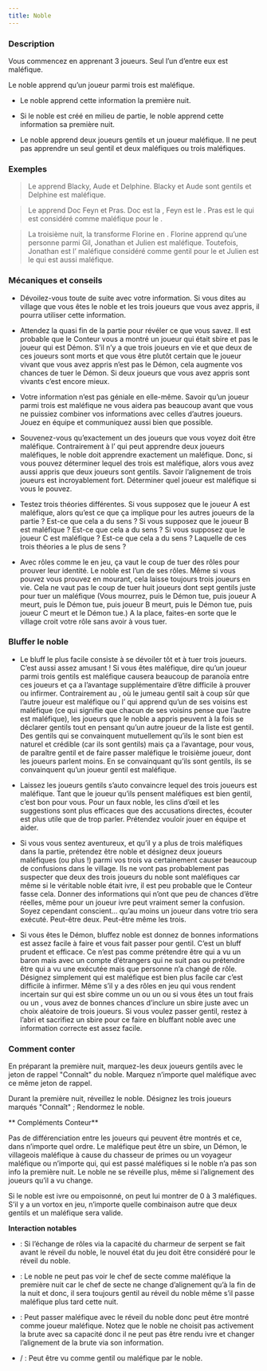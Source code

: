 ```yaml
---
title: Noble
---
```



<Role NOBLE header />

### Description

Vous commencez en apprenant 3 joueurs. Seul l’un d’entre eux est maléfique.

Le noble apprend qu’un joueur parmi trois est maléfique.

-   Le noble apprend cette information la première nuit.

-   Si le noble est créé en milieu de partie, le noble apprend cette information sa première nuit.

-   Le noble apprend deux joueurs gentils et un joueur maléfique. Il ne peut pas apprendre un seul gentil et deux maléfiques ou trois maléfiques.

### Exemples

> Le <Role NOBLE /> apprend Blacky, Aude et Delphine. Blacky et Aude sont gentils et Delphine est maléfique.

> Le <Role NOBLE /> apprend Doc Feyn et Pras. Doc est la <Role FEMME_DE_CHAMBRE />, Feyn est le <Role BARBIER />. Pras est le <Role RECLUS /> qui est considéré comme maléfique pour le <Role NOBLE />.

> La troisième nuit, la <Role VIEILLE_CHOUETTE /> transforme Florine en <Role NOBLE />. Florine apprend qu’une personne parmi Gil, Jonathan et Julien est maléfique. Toutefois, Jonathan est l’<Role ESPION /> maléfique considéré comme gentil pour le <Role NOBLE /> et Julien est le <Role PO /> qui est aussi maléfique.

### Mécaniques et conseils

- Dévoilez-vous toute de suite avec votre information. Si vous dites au village que vous êtes le noble et les trois joueurs que vous avez appris, il pourra utiliser cette information.

- Attendez la quasi fin de la partie pour révéler ce que vous savez. Il est probable que le Conteur vous a montré un joueur qui était sbire et pas le joueur qui est Démon. S’il n’y a que trois joueurs en vie et que deux de ces joueurs sont morts et que vous être plutôt certain que le joueur vivant que vous avez appris n’est pas le Démon, cela augmente vos chances de tuer le Démon. Si deux joueurs que vous avez appris sont vivants c’est encore mieux.

- Votre information n’est pas géniale en elle-même. Savoir qu’un joueur parmi trois est maléfique ne vous aidera pas beaucoup avant que vous ne puissiez combiner vos informations avec celles d’autres joueurs. Jouez en équipe et communiquez aussi bien que possible.

- Souvenez-vous qu’exactement un des joueurs que vous voyez doit être maléfique. Contrairement à l’<Role ENQUETEUR /> qui peut apprendre deux joueurs maléfiques, le noble doit apprendre exactement un maléfique. Donc, si vous pouvez déterminer lequel des trois est maléfique, alors vous avez aussi appris que deux joueurs sont gentils. Savoir l’alignement de trois joueurs est incroyablement fort. Déterminer quel joueur est maléfique si vous le pouvez.

- Testez trois théories différentes. Si vous supposez que le joueur A est maléfique, alors qu’est ce que ça implique pour les autres joueurs de la partie ? Est-ce que cela a du sens ? Si vous supposez que le joueur B est maléfique ? Est-ce que cela a du sens ? Si vous supposez que le joueur C est maléfique ? Est-ce que cela a du sens ? Laquelle de ces trois théories a le plus de sens ?

- Avec rôles comme le <Role CROQUE_MORT /> en jeu, ça vaut le coup de tuer des rôles pour prouver leur identité. Le noble est l’un de ses rôles. Même si vous pouvez vous prouvez en mourant, cela laisse toujours trois joueurs en vie. Cela ne vaut pas le coup de tuer huit joueurs dont sept gentils juste pour tuer un maléfique (Vous mourrez, puis le Démon tue, puis joueur A meurt, puis le Démon tue, puis joueur B meurt, puis le Démon tue, puis joueur C meurt et le Démon tue.) A la place, faites-en sorte que le village croit votre rôle sans avoir à vous tuer.

### Bluffer le noble

- Le bluff le plus facile consiste à se dévoiler tôt et à tuer trois joueurs. C’est aussi assez amusant ! Si vous êtes maléfique, dire qu’un joueur parmi trois gentils est maléfique causera beaucoup de paranoïa entre ces joueurs et ça a l’avantage supplémentaire d’être difficile à prouver ou infirmer. Contrairement au <Role JUMEAU_MALEFIQUE />, où le jumeau gentil sait à coup sûr que l’autre joueur est maléfique ou l’<Role EMPATHIQUE /> qui apprend qu’un de ses voisins est maléfique (ce qui signifie que chacun de ses voisins pense que l’autre est maléfique), les joueurs que le noble a appris peuvent à la fois se déclarer gentils tout en pensant qu’un autre joueur de la liste est gentil. Des gentils qui se convainquent mutuellement qu’ils le sont bien est naturel et crédible (car ils sont gentils) mais ça a l’avantage, pour vous, de paraître gentil et de faire passer maléfique le troisième joueur, dont les joueurs parlent moins. En se convainquant qu’ils sont gentils, ils se convainquent qu’un joueur gentil est maléfique.

- Laissez les joueurs gentils s’auto convaincre lequel des trois joueurs est maléfique. Tant que le joueur qu’ils pensent maléfiques est bien gentil, c’est bon pour vous. Pour un faux noble, les clins d’œil et les suggestions sont plus efficaces que des accusations directes, écouter est plus utile que de trop parler. Prétendez vouloir jouer en équipe et aider.

- Si vous vous sentez aventureux, et qu’il y a plus de trois maléfiques dans la partie, prétendez être noble et désignez deux joueurs maléfiques (ou plus !) parmi vos trois va certainement causer beaucoup de confusions dans le village. Ils ne vont pas probablement pas suspecter que deux des trois joueurs du noble sont maléfiques car même si le véritable noble était ivre, il est peu probable que le Conteur fasse cela. Donner des informations qui n’ont que peu de chances d’être réelles, même pour un joueur ivre peut vraiment semer la confusion. Soyez cependant conscient… qu’au moins un joueur dans votre trio sera exécuté. Peut-être deux. Peut-être même les trois.

- Si vous êtes le Démon, bluffez noble est donnez de bonnes informations est assez facile à faire et vous fait passer pour gentil. C’est un bluff prudent et efficace. Ce n’est pas comme prétendre être <Role ENQUETEUR /> qui a vu un baron mais avec un compte d’étrangers qui ne suit pas ou prétendre être <Role CROQUE_MORT /> qui a vu une <Role VIEILLE_CHOUETTE /> exécutée mais que personne n’a changé de rôle. Désignez simplement qui est maléfique est bien plus facile car c’est difficile à infirmer. Même s’il y a des rôles en jeu qui vous rendent incertain sur qui est sbire comme un <Role CULTIVATEUR_DE_PAVOT /> ou un <Role MAGICIEN /> ou si vous êtes un <Role FANG_GU /> tout frais ou un <Role CHARMEUR_DE_SERPENT />, vous avez de bonnes chances d’inclure un sbire juste avec un choix aléatoire de trois joueurs. Si vous voulez passer gentil, restez à l’abri et sacrifiez un sbire pour ce faire en bluffant noble avec une information correcte est assez facile.

### Comment conter

En préparant la première nuit, marquez-les deux joueurs gentils avec le jeton de rappel "Connaît" du noble. Marquez n’importe quel maléfique avec ce même jeton de rappel.

Durant la première nuit, réveillez le noble. Désignez les trois joueurs marqués "Connaît" ; Rendormez le noble.

** Compléments Conteur**

Pas de différenciation entre les joueurs qui peuvent être montrés et ce, dans n’importe quel ordre. Le maléfique peut être un sbire, un Démon, le villageois maléfique à cause du chasseur de primes ou un voyageur maléfique ou n’importe qui, qui est passé maléfiques si le noble n’a pas son info la première nuit. Le noble ne se réveille plus, même si l’alignement des joueurs qu’il a vu change.

Si le noble est ivre ou empoisonné, on peut lui montrer de 0 à 3 maléfiques. S’il y a un vortox en jeu, n’importe quelle combinaison autre que deux gentils et un maléfique sera valide.

**Interaction notables**

- <Role CHARMEUR_DE_SERPENT /> : Si l’échange de rôles via la capacité du charmeur de serpent se fait avant le réveil du noble, le nouvel état du jeu doit être considéré pour le réveil du noble.

- <Role CHEF_DE_SECTE /> : Le noble ne peut pas voir le chef de secte comme maléfique la première nuit car le chef de secte ne change d’alignement qu’à la fin de la nuit et donc, il sera toujours gentil au réveil du noble même s’il passe maléfique plus tard cette nuit.

- <Role BRUTE /> : Peut passer maléfique avec le réveil du noble donc peut être montré comme joueur maléfique. Notez que le noble ne choisit pas activement la brute avec sa capacité donc il ne peut pas être rendu ivre et changer l’alignement de la brute via son information.

- <Role RECLUS /> / <Role ESPION /> : Peut être vu comme gentil ou maléfique par le noble. 

